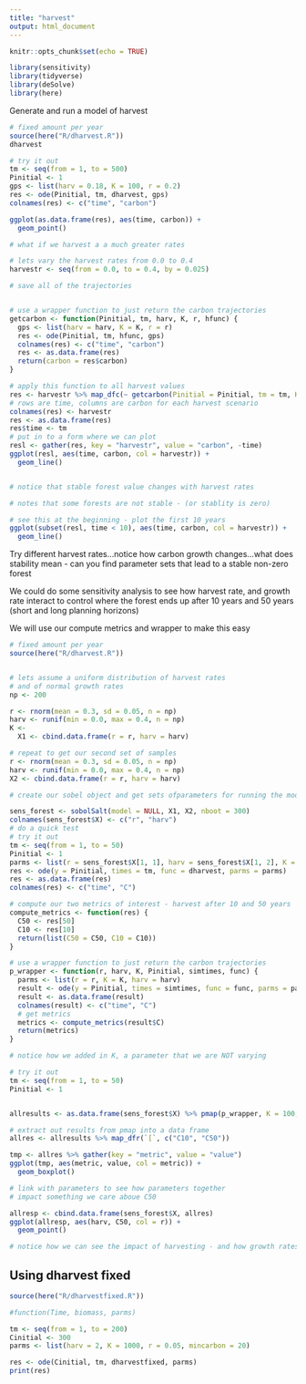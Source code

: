 ```yaml
---
title: "harvest"
output: html_document
---
```


```r
knitr::opts_chunk$set(echo = TRUE)

library(sensitivity)
library(tidyverse)
library(deSolve)
library(here)
```

Generate and run a model of harvest

```r
# fixed amount per year
source(here("R/dharvest.R"))
dharvest

# try it out
tm <- seq(from = 1, to = 500)
Pinitial <- 1
gps <- list(harv = 0.18, K = 100, r = 0.2)
res <- ode(Pinitial, tm, dharvest, gps)
colnames(res) <- c("time", "carbon")

ggplot(as.data.frame(res), aes(time, carbon)) +
  geom_point()

# what if we harvest a a much greater rates

# lets vary the harvest rates from 0.0 to 0.4
harvestr <- seq(from = 0.0, to = 0.4, by = 0.025)

# save all of the trajectories


# use a wrapper function to just return the carbon trajectories
getcarbon <- function(Pinitial, tm, harv, K, r, hfunc) {
  gps <- list(harv = harv, K = K, r = r)
  res <- ode(Pinitial, tm, hfunc, gps)
  colnames(res) <- c("time", "carbon")
  res <- as.data.frame(res)
  return(carbon = res$carbon)
}

# apply this function to all harvest values
res <- harvestr %>% map_dfc(~ getcarbon(Pinitial = Pinitial, tm = tm, K = 100, r = 0.2, hfun = dharvest, harv = .x))
# rows are time, columns are carbon for each harvest scenario
colnames(res) <- harvestr
res <- as.data.frame(res)
res$time <- tm
# put in to a form where we can plot
resl <- gather(res, key = "harvestr", value = "carbon", -time)
ggplot(resl, aes(time, carbon, col = harvestr)) +
  geom_line()


# notice that stable forest value changes with harvest rates

# notes that some forests are not stable - (or stablity is zero)

# see this at the beginning - plot the first 10 years
ggplot(subset(resl, time < 10), aes(time, carbon, col = harvestr)) +
  geom_line()
```

Try different harvest rates...notice how carbon growth changes...what does stability mean - can you find parameter sets that lead to a stable non-zero forest

We could do some sensitivity analysis to see how harvest rate, and growth rate interact to control where the forest ends up after 10 years and 50 years (short and long planning horizons)

We will use our compute metrics and wrapper to make this easy

```r
# fixed amount per year
source(here("R/dharvest.R"))


# lets assume a uniform distribution of harvest rates
# and of normal growth rates
np <- 200

r <- rnorm(mean = 0.3, sd = 0.05, n = np)
harv <- runif(min = 0.0, max = 0.4, n = np)
K <-
  X1 <- cbind.data.frame(r = r, harv = harv)

# repeat to get our second set of samples
r <- rnorm(mean = 0.3, sd = 0.05, n = np)
harv <- runif(min = 0.0, max = 0.4, n = np)
X2 <- cbind.data.frame(r = r, harv = harv)

# create our sobel object and get sets ofparameters for running the model

sens_forest <- sobolSalt(model = NULL, X1, X2, nboot = 300)
colnames(sens_forest$X) <- c("r", "harv")
# do a quick test
# try it out
tm <- seq(from = 1, to = 50)
Pinitial <- 1
parms <- list(r = sens_forest$X[1, 1], harv = sens_forest$X[1, 2], K = 100)
res <- ode(y = Pinitial, times = tm, func = dharvest, parms = parms)
res <- as.data.frame(res)
colnames(res) <- c("time", "C")

# compute our two metrics of interest - harvest after 10 and 50 years
compute_metrics <- function(res) {
  C50 <- res[50]
  C10 <- res[10]
  return(list(C50 = C50, C10 = C10))
}

# use a wrapper function to just return the carbon trajectories
p_wrapper <- function(r, harv, K, Pinitial, simtimes, func) {
  parms <- list(r = r, K = K, harv = harv)
  result <- ode(y = Pinitial, times = simtimes, func = func, parms = parms)
  result <- as.data.frame(result)
  colnames(result) <- c("time", "C")
  # get metrics
  metrics <- compute_metrics(result$C)
  return(metrics)
}

# notice how we added in K, a parameter that we are NOT varying

# try it out
tm <- seq(from = 1, to = 50)
Pinitial <- 1


allresults <- as.data.frame(sens_forest$X) %>% pmap(p_wrapper, K = 100, Pinitial = Pinitial, simtimes = tm, func = dharvest)

# extract out results from pmap into a data frame
allres <- allresults %>% map_dfr(`[`, c("C10", "C50"))

tmp <- allres %>% gather(key = "metric", value = "value")
ggplot(tmp, aes(metric, value, col = metric)) +
  geom_boxplot()

# link with parameters to see how parameters together
# impact something we care aboue C50

allresp <- cbind.data.frame(sens_forest$X, allres)
ggplot(allresp, aes(harv, C50, col = r)) +
  geom_point()

# notice how we can see the impact of harvesting - and how growth rates reduce the sustainable harvest
```



## Using dharvest fixed
```r
source(here("R/dharvestfixed.R"))

#function(Time, biomass, parms)

tm <- seq(from = 1, to = 200)
Cinitial <- 300
parms <- list(harv = 2, K = 1000, r = 0.05, mincarbon = 20)

res <- ode(Cinitial, tm, dharvestfixed, parms)
print(res)
```

